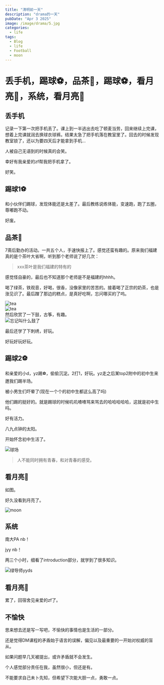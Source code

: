 ```yaml
---
title: "清明前一天"
description: "drama的一天"
pubDate: "Apr 3 2025"
image: /image/drama/5.jpg
categories:
  - life
tags:
  - Blog
  - life
  - Football
  - moon
---
```


# 丢手机，踢球⚽️，品茶🍵，踢球⚽️，看月亮🌙，系统，看月亮🌙

## 丢手机
记录一下第一次把手机丢了。课上到一半逃出去吃了顿麦当劳，回来继续上完课，想着上完课就润去换球衣球裤。结果太急了把手机落在教室里了。回去的时候发现教室锁了，还以为要四天后才能拿到手机...  

人被自己无语到的时候真的会笑。  

幸好有我亲爱的zf帮我把手机拿了。  

好笑。

## 踢球1⚽️
和小伙伴们踢球，发现体能还是太差了。最后教练说练体能，变速跑，跑了五圈，尊嘟跑不动。  

好废。  


## 品茶🍵
7斋后勤办的活动。一共五个人，手速快报上了。感觉还蛮有趣的。原来我们福建真的是个茶叶大省啊，听到那个老师说了好几次：  


> xxx茶叶是我们福建的特有的

感觉怪自豪的，最后也不知道那个老师是不是福建的hhhh。  

喝了绿茶，铁观音，好喝，很香，没像家里的苦苦的。接着喝了正宗的奶茶，也是涨见识了。最后蹭了那边的糕点，是真好吃啊，忘问哪买的了呜。  

<div style={{ textAlign: 'center' }}>
  <img src="/image/drama/2.jpg" alt="tea" style={{ display: 'inline-block' }} />
</div>
<div style={{ textAlign: 'center' }}>
  <img src="/image/drama/3.jpg" alt="tea" style={{ display: 'inline-block' }} />
</div>
然后欣赏了一下鼓，古筝，有趣。  

<div style={{ textAlign: 'center' }}>
  <img src="/image/drama/4.jpg" alt="忘记叫什么鼓了" style={{ display: 'inline-block' }} />
</div>

最后还学了下刺绣，好玩。  

好玩好玩好玩。

## 踢球2⚽️
和亲爱的小d，yz踢⚽️，偷偷沉淀。2打1，好玩。yz走之后某top2附中的初中生来邀我们踢半场。  

被小男生们吓晕了(现在一个个的初中生都这么高了吗)  

他们踢的挺好的。就是踢球的时候叽叽喳喳骂来骂去的哈哈哈哈哈，这就是初中生吗。  

好有活力。  

八九点钟的太阳。  

开始怀念初中生活了。  

<div style={{ textAlign: 'center' }}>
  <img src="/image/drama/5.jpg" alt="球场" style={{ display: 'inline-block' }} />
</div>

> 人不能同时拥有青春，和对青春的感受。

## 看月亮🌙
如图。  

好久没看到月亮了。  

<div style={{ textAlign: 'center' }}>
  <img src="/image/drama/6.jpg" alt="moon" style={{ display: 'inline-block' }} />
</div>

##  系统
南大PA nb！  

jyy nb！  

两三个小时，细看了introduction部分，就学到了很多知识。  


<div style={{ textAlign: 'center' }}>
  <img src="/image/drama/1.jpg" alt="绿导师yyds" style={{ display: 'inline-block' }} />
</div>

## 看月亮🌙
累了，回宿舍见亲爱的zf了。

## 不愉快
思来想去还是写一写吧，不愉快的事情也是生活的一部分。  

还是觉得DM课程的矛盾始于语言的误解，偏见以及最重要的一开始对权威的盲从。  

如果问题早几天被提出，或许矛盾就不会发生。  

个人感觉部分责任在我，虽然很小，但还是有。  

不能要求自己未卜先知，但希望下次能大胆一点，勇敢一点。







